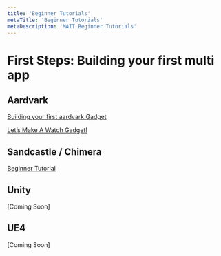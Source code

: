 ```yaml
---
title: 'Beginner Tutorials'
metaTitle: 'Beginner Tutorials'
metaDescription: 'MAIT Beginner Tutorials'
---
```


# First Steps: Building your first multi app

## Aardvark

[Building your first aardvark Gadget](https://aardvarkxr.github.io/aardvark/getting_started/)

[Let’s Make A Watch Gadget!](https://aardvarkxr.github.io/aardvark/watch_tutorial/)

## Sandcastle / Chimera

[Beginner Tutorial](./beginner_tutorials/sandcastle)

## Unity
[Coming Soon]

## UE4
[Coming Soon]
